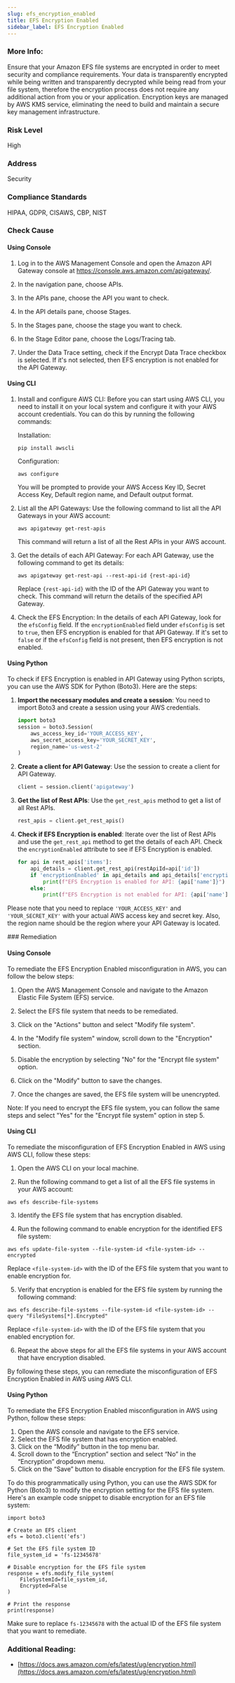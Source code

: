 ```yaml
---
slug: efs_encryption_enabled
title: EFS Encryption Enabled
sidebar_label: EFS Encryption Enabled
---
```


### More Info:

Ensure that your Amazon EFS file systems are encrypted in order to meet security and compliance requirements. Your data is transparently encrypted while being written and transparently decrypted while being read from your file system, therefore the encryption process does not require any additional action from you or your application. Encryption keys are managed by AWS KMS service, eliminating the need to build and maintain a secure key management infrastructure.

### Risk Level

High

### Address

Security

### Compliance Standards

HIPAA, GDPR, CISAWS, CBP, NIST



<Tabs><Tab title='Cause'>
### Check Cause

#### Using Console

1. Log in to the AWS Management Console and open the Amazon API Gateway console at https://console.aws.amazon.com/apigateway/.

2. In the navigation pane, choose APIs.

3. In the APIs pane, choose the API you want to check.

4. In the API details pane, choose Stages.

5. In the Stages pane, choose the stage you want to check.

6. In the Stage Editor pane, choose the Logs/Tracing tab.

7. Under the Data Trace setting, check if the Encrypt Data Trace checkbox is selected. If it's not selected, then EFS encryption is not enabled for the API Gateway.

#### Using CLI

1. Install and configure AWS CLI: Before you can start using AWS CLI, you need to install it on your local system and configure it with your AWS account credentials. You can do this by running the following commands:

   Installation:
   ```
   pip install awscli
   ```
   Configuration:
   ```
   aws configure
   ```
   You will be prompted to provide your AWS Access Key ID, Secret Access Key, Default region name, and Default output format.

2. List all the API Gateways: Use the following command to list all the API Gateways in your AWS account:

   ```
   aws apigateway get-rest-apis
   ```
   This command will return a list of all the Rest APIs in your AWS account.

3. Get the details of each API Gateway: For each API Gateway, use the following command to get its details:

   ```
   aws apigateway get-rest-api --rest-api-id {rest-api-id}
   ```
   Replace `{rest-api-id}` with the ID of the API Gateway you want to check. This command will return the details of the specified API Gateway.

4. Check the EFS Encryption: In the details of each API Gateway, look for the `efsConfig` field. If the `encryptionEnabled` field under `efsConfig` is set to `true`, then EFS encryption is enabled for that API Gateway. If it's set to `false` or if the `efsConfig` field is not present, then EFS encryption is not enabled.

#### Using Python

To check if EFS Encryption is enabled in API Gateway using Python scripts, you can use the AWS SDK for Python (Boto3). Here are the steps:

1. **Import the necessary modules and create a session**:
   You need to import Boto3 and create a session using your AWS credentials.

   ```python
   import boto3
   session = boto3.Session(
       aws_access_key_id='YOUR_ACCESS_KEY',
       aws_secret_access_key='YOUR_SECRET_KEY',
       region_name='us-west-2'
   )
   ```

2. **Create a client for API Gateway**:
   Use the session to create a client for API Gateway.

   ```python
   client = session.client('apigateway')
   ```

3. **Get the list of Rest APIs**:
   Use the `get_rest_apis` method to get a list of all Rest APIs.

   ```python
   rest_apis = client.get_rest_apis()
   ```

4. **Check if EFS Encryption is enabled**:
   Iterate over the list of Rest APIs and use the `get_rest_api` method to get the details of each API. Check the `encryptionEnabled` attribute to see if EFS Encryption is enabled.

   ```python
   for api in rest_apis['items']:
       api_details = client.get_rest_api(restApiId=api['id'])
       if 'encryptionEnabled' in api_details and api_details['encryptionEnabled']:
           print(f"EFS Encryption is enabled for API: {api['name']}")
       else:
           print(f"EFS Encryption is not enabled for API: {api['name']}")
   ```

Please note that you need to replace `'YOUR_ACCESS_KEY'` and `'YOUR_SECRET_KEY'` with your actual AWS access key and secret key. Also, the region name should be the region where your API Gateway is located.

</Tab>


<Tab title='Remediation'>
### Remediation

#### Using Console

To remediate the EFS Encryption Enabled misconfiguration in AWS, you can follow the below steps:

1. Open the AWS Management Console and navigate to the Amazon Elastic File System (EFS) service.

2. Select the EFS file system that needs to be remediated.

3. Click on the "Actions" button and select "Modify file system".

4. In the "Modify file system" window, scroll down to the "Encryption" section.

5. Disable the encryption by selecting "No" for the "Encrypt file system" option.

6. Click on the "Modify" button to save the changes.

7. Once the changes are saved, the EFS file system will be unencrypted.

Note: If you need to encrypt the EFS file system, you can follow the same steps and select "Yes" for the "Encrypt file system" option in step 5.

#### Using CLI

To remediate the misconfiguration of EFS Encryption Enabled in AWS using AWS CLI, follow these steps:

1. Open the AWS CLI on your local machine.

2. Run the following command to get a list of all the EFS file systems in your AWS account:

```
aws efs describe-file-systems
```

3. Identify the EFS file system that has encryption disabled.

4. Run the following command to enable encryption for the identified EFS file system:

```
aws efs update-file-system --file-system-id <file-system-id> --encrypted
```

Replace `<file-system-id>` with the ID of the EFS file system that you want to enable encryption for.

5. Verify that encryption is enabled for the EFS file system by running the following command:

```
aws efs describe-file-systems --file-system-id <file-system-id> --query "FileSystems[*].Encrypted"
```

Replace `<file-system-id>` with the ID of the EFS file system that you enabled encryption for.

6. Repeat the above steps for all the EFS file systems in your AWS account that have encryption disabled.

By following these steps, you can remediate the misconfiguration of EFS Encryption Enabled in AWS using AWS CLI.

#### Using Python

To remediate the EFS Encryption Enabled misconfiguration in AWS using Python, follow these steps:

1. Open the AWS console and navigate to the EFS service.
2. Select the EFS file system that has encryption enabled.
3. Click on the “Modify” button in the top menu bar.
4. Scroll down to the “Encryption” section and select “No” in the “Encryption” dropdown menu.
5. Click on the “Save” button to disable encryption for the EFS file system.

To do this programmatically using Python, you can use the AWS SDK for Python (Boto3) to modify the encryption setting for the EFS file system. Here's an example code snippet to disable encryption for an EFS file system:

```
import boto3

# Create an EFS client
efs = boto3.client('efs')

# Set the EFS file system ID
file_system_id = 'fs-12345678'

# Disable encryption for the EFS file system
response = efs.modify_file_system(
    FileSystemId=file_system_id,
    Encrypted=False
)

# Print the response
print(response)
```

Make sure to replace `fs-12345678` with the actual ID of the EFS file system that you want to remediate.

### Additional Reading:

- [https://docs.aws.amazon.com/efs/latest/ug/encryption.html](https://docs.aws.amazon.com/efs/latest/ug/encryption.html) 


</Tab>
</Tabs>